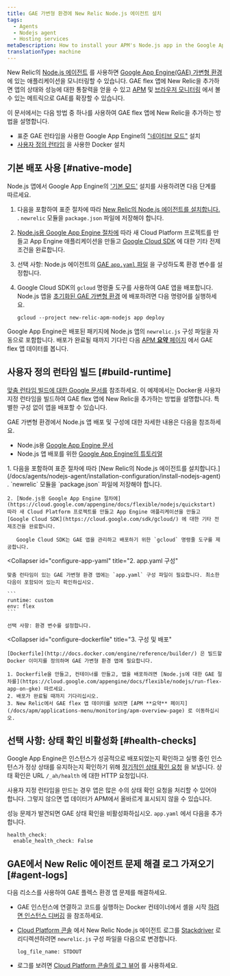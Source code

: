 ```yaml
---
title: GAE 가변형 환경에 New Relic Node.js 에이전트 설치
tags:
  - Agents
  - Nodejs agent
  - Hosting services
metaDescription: How to install your APM's Node.js app in the Google App Engine (GAE) flexible environment.
translationType: machine
---
```


New Relic의 [Node.js 에이전트](/docs/agents/nodejs-agent/getting-started/introduction-new-relic-nodejs) 를 사용하면 [Google App Engine(GAE) 가변형 환경](https://cloud.google.com/appengine/docs/flexible/nodejs/) 에 있는 애플리케이션을 모니터링할 수 있습니다. GAE flex 앱에 New Relic을 추가하면 앱의 상태와 성능에 대한 통찰력을 얻을 수 있고 [APM](/docs/apm/new-relic-apm/getting-started/introduction-new-relic-apm) 및 [브라우저 모니터링](/docs/browser/new-relic-browser/getting-started/introduction-new-relic-browser) 에서 볼 수 있는 메트릭으로 GAE를 확장할 수 있습니다.

이 문서에서는 다음 방법 중 하나를 사용하여 GAE flex 앱에 New Relic을 추가하는 방법을 설명합니다.

* 표준 GAE 런타임을 사용한 Google App Engine의 ["네이티브 모드"](/docs/accounts-partnerships/partnerships/google-cloud-platform-gcp/google-app-engine-environment#native-mode) 설치
* [사용자 정의 런타임](https://cloud.google.com/appengine/docs/flexible/custom-runtimes/about-custom-runtimes) 을 사용한 Docker 설치

## 기본 배포 사용 [#native-mode]

Node.js 앱에서 Google App Engine의 ['기본 모드'](/docs/accounts-partnerships/partnerships/google-cloud-platform-gcp/google-app-engine-environment#native-mode) 설치를 사용하려면 다음 단계를 따르세요.

1. 다음을 포함하여 표준 절차에 따라 [New Relic의 Node.js 에이전트를 설치합니다.](/docs/agents/nodejs-agent/installation-configuration/install-nodejs-agent) <InlinePopover type="licenseKey"/>. `newrelic` 모듈을 `package.json` 파일에 저장해야 합니다.

2. [Node.js용 Google App Engine 절차에](https://cloud.google.com/appengine/docs/flexible/nodejs/quickstart) 따라 새 Cloud Platform 프로젝트를 만들고 App Engine 애플리케이션을 만들고 [Google Cloud SDK](https://cloud.google.com/sdk/gcloud/) 에 대한 기타 전제조건을 완료합니다.

3. 선택 사항: Node.js 에이전트의 [GAE `app.yaml` 파일](https://cloud.google.com/appengine/docs/flexible/nodejs/configuring-your-app-with-app-yaml) 을 구성하도록 환경 변수를 설정합니다.

4. Google Cloud SDK의 `gcloud` 명령줄 도구를 사용하여 GAE 앱을 배포합니다. Node.js 앱을 [초기화된 GAE 가변형 환경](https://cloud.google.com/sdk/docs/initializing) 에 배포하려면 다음 명령어를 실행하세요.

   ```
   gcloud --project new-relic-apm-nodejs app deploy
   ```

Google App Engine은 배포된 패키지에 Node.js 앱의 `newrelic.js` 구성 파일을 자동으로 포함합니다. 배포가 완료될 때까지 기다린 다음 [APM **요약** 페이지](/docs/apm/applications-menu/monitoring/apm-overview-page) 에서 GAE flex 앱 데이터를 봅니다.

## 사용자 정의 런타임 빌드 [#build-runtime]

[맞춤 런타임 빌드에 대한 Google 문서를](https://cloud.google.com/appengine/docs/flexible/custom-runtimes/build) 참조하세요. 이 예제에서는 Docker용 사용자 지정 런타임을 빌드하여 GAE flex 앱에 New Relic을 추가하는 방법을 설명합니다. 특별한 구성 없이 앱을 배포할 수 있습니다.

GAE 가변형 환경에서 Node.js 앱 배포 및 구성에 대한 자세한 내용은 다음을 참조하세요.

* Node.js용 [Google App Engine 문서](https://cloud.google.com/appengine/docs/flexible/nodejs/)
* Node.js 앱 배포를 위한 [Google App Engine의 튜토리얼](https://cloud.google.com/community/tutorials/run-expressjs-on-google-app-engine)

<CollapserGroup>
  <Collapser
    id="setup-gae"
    title="1. GAE 프로젝트 설정 및 종속성 설치"
  >
    1. 다음을 포함하여 표준 절차에 따라 [New Relic의 Node.js 에이전트를 설치합니다.](/docs/agents/nodejs-agent/installation-configuration/install-nodejs-agent) <InlinePopover type="licenseKey"/>. `newrelic` 모듈을 `package.json` 파일에 저장해야 합니다.

    2. [Node.js용 Google App Engine 절차에](https://cloud.google.com/appengine/docs/flexible/nodejs/quickstart) 따라 새 Cloud Platform 프로젝트를 만들고 App Engine 애플리케이션을 만들고 [Google Cloud SDK](https://cloud.google.com/sdk/gcloud/) 에 대한 기타 전제조건을 완료합니다.

       Google Cloud SDK는 GAE 앱을 관리하고 배포하기 위한 `gcloud` 명령줄 도구를 제공합니다.
  </Collapser>

  <Collapser
    id="configure-app-yaml"
    title="2. app.yaml 구성"
  >
    맞춤 런타임이 있는 GAE 가변형 환경 앱에는 `app.yaml` 구성 파일이 필요합니다. 최소한 다음이 포함되어 있는지 확인하십시오.

    ```
    runtime: custom
    env: flex
    ```

    선택 사항: 환경 변수를 설정합니다.
  </Collapser>

  <Collapser
    id="configure-dockerfile"
    title="3. 구성 및 배포"
  >
    [Dockerfile](http://docs.docker.com/engine/reference/builder/) 은 빌드할 Docker 이미지를 정의하며 GAE 가변형 환경 앱에 필요합니다.

    1. Dockerfile을 만들고, 컨테이너를 만들고, 앱을 배포하려면 [Node.js에 대한 GAE 절차를](https://cloud.google.com/appengine/docs/flexible/nodejs/run-flex-app-on-gke) 따르세요.
    2. 배포가 완료될 때까지 기다리십시오.
    3. New Relic에서 GAE flex 앱 데이터를 보려면 [APM **요약** 페이지](/docs/apm/applications-menu/monitoring/apm-overview-page) 로 이동하십시오.
  </Collapser>
</CollapserGroup>

## 선택 사항: 상태 확인 비활성화 [#health-checks]

Google App Engine은 인스턴스가 성공적으로 배포되었는지 확인하고 실행 중인 인스턴스가 정상 상태를 유지하는지 확인하기 위해 [정기적인 상태 확인 요청](https://cloud.google.com/appengine/docs/flexible/go/configuring-your-app-with-app-yaml#health_checks) 을 보냅니다. 상태 확인은 URL `/_ah/health` 에 대한 HTTP 요청입니다.

사용자 지정 런타임을 만드는 경우 앱은 많은 수의 상태 확인 요청을 처리할 수 있어야 합니다. 그렇지 않으면 앱 데이터가 APM에서 올바르게 표시되지 않을 수 있습니다.

성능 문제가 발견되면 GAE 상태 확인을 비활성화하십시오. `app.yaml` 에서 다음을 추가합니다.

```
health_check:
  enable_health_check: False
```

## GAE에서 New Relic 에이전트 문제 해결 로그 가져오기 [#agent-logs]

다음 리소스를 사용하여 GAE 플렉스 환경 앱 문제를 해결하세요.

* GAE 인스턴스에 연결하고 코드를 실행하는 Docker 컨테이너에서 셸을 시작 [하려면 인스턴스 디버깅](https://cloud.google.com/appengine/docs/flexible/go/debugging-an-instance) 을 참조하세요.

* [Cloud Platform 콘솔](https://cloud.google.com/compute/docs/console) 에서 New Relic Node.js 에이전트 로그를 [Stackdriver](http://cloud.google.com/logging/docs/view/logs_viewer_v2) 로 리디렉션하려면 `newrelic.js` 구성 파일을 다음으로 변경합니다.

  ```
  log_file_name: STDOUT
  ```

* 로그를 보려면 [Cloud Platform 콘솔의 로그 뷰어](https://cloud.google.com/appengine/docs/flexible/php/writing-application-logs) 를 사용하세요.